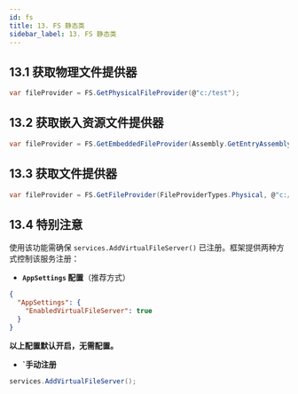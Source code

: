 ```yaml
---
id: fs
title: 13. FS 静态类
sidebar_label: 13. FS 静态类
---
```


## 13.1 获取物理文件提供器

```cs
var fileProvider = FS.GetPhysicalFileProvider(@"c:/test");
```

## 13.2 获取嵌入资源文件提供器

```cs
var fileProvider = FS.GetEmbeddedFileProvider(Assembly.GetEntryAssembly());
```

## 13.3 获取文件提供器

```cs
var fileProvider = FS.GetFileProvider(FileProviderTypes.Physical, @"c:/test");
```

## 13.4 特别注意

使用该功能需确保 `services.AddVirtualFileServer()` 已注册。框架提供两种方式控制该服务注册：

- **`AppSettings` 配置**（推荐方式）

```json
{
  "AppSettings": {
    "EnabledVirtualFileServer": true
  }
}
```

**以上配置默认开启，无需配置。**

- **`手动注册**

```cs
services.AddVirtualFileServer();
```
